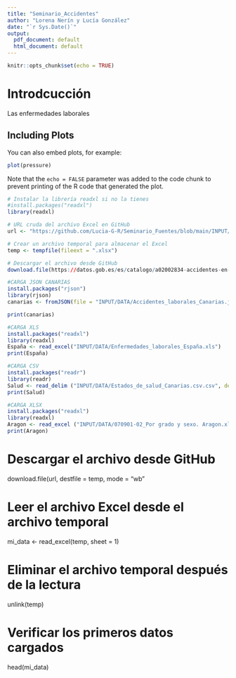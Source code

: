 ```yaml
---
title: "Seminario_Accidentes"
author: "Lorena Nerín y Lucía González"
date: "`r Sys.Date()`"
output:
  pdf_document: default
  html_document: default
---
```


```r
knitr::opts_chunk$set(echo = TRUE)
```

# **Introdcucción**
Las enfermedades laborales

## Including Plots

You can also embed plots, for example:

```r
plot(pressure)
```




Note that the `echo = FALSE` parameter was added to the code chunk to prevent printing of the R code that generated the plot.


```r
# Instalar la librería readxl si no la tienes
#install.packages("readxl")
library(readxl)
```


```r
# URL cruda del archivo Excel en GitHub
url <- "https://github.com/Lucia-G-R/Seminario_Fuentes/blob/main/INPUT/DATA/Accidentes_laborales_Canarias.csv.csv"
```


```r
# Crear un archivo temporal para almacenar el Excel
temp <- tempfile(fileext = ".xlsx")
```


```r
# Descargar el archivo desde GitHub
download.file(https://datos.gob.es/es/catalogo/a02002834-accidentes-en-jornada-de-trabajo-n-de-accidentes-segun-grado-de-lesion-y-sexo, destfile = "INPUT/DATA/Accidentes_laborales_Canarias.csv.csv" , mode = "wb")
```

```r
#CARGA JSON CANARIAS
install.packages("rjson")
library(rjson)
canarias <- fromJSON(file = "INPUT/DATA/Accidentes_laborales_Canarias.json")

print(canarias)
```

```r
#CARGA XLS
install.packages("readxl")
library(readxl)
España <- read_excel("INPUT/DATA/Enfermedades_laborales_España.xls")
print(España)
```


```r
#CARGA CSV
install.packages("readr")
library(readr)
Salud <- read_delim ("INPUT/DATA/Estados_de_salud_Canarias.csv.csv", delim = ",")
print(Salud)
```

```r
#CARGA XLSX
install.packages("readxl")
library(readxl)
Aragon <- read_excel ("INPUT/DATA/070901-02_Por grado y sexo. Aragon.xlsx")
print(Aragon)
```




# Descargar el archivo desde GitHub
download.file(url, destfile = temp, mode = "wb"

# Leer el archivo Excel desde el archivo temporal
mi_data <- read_excel(temp, sheet = 1)

# Eliminar el archivo temporal después de la lectura
unlink(temp)

# Verificar los primeros datos cargados
head(mi_data)